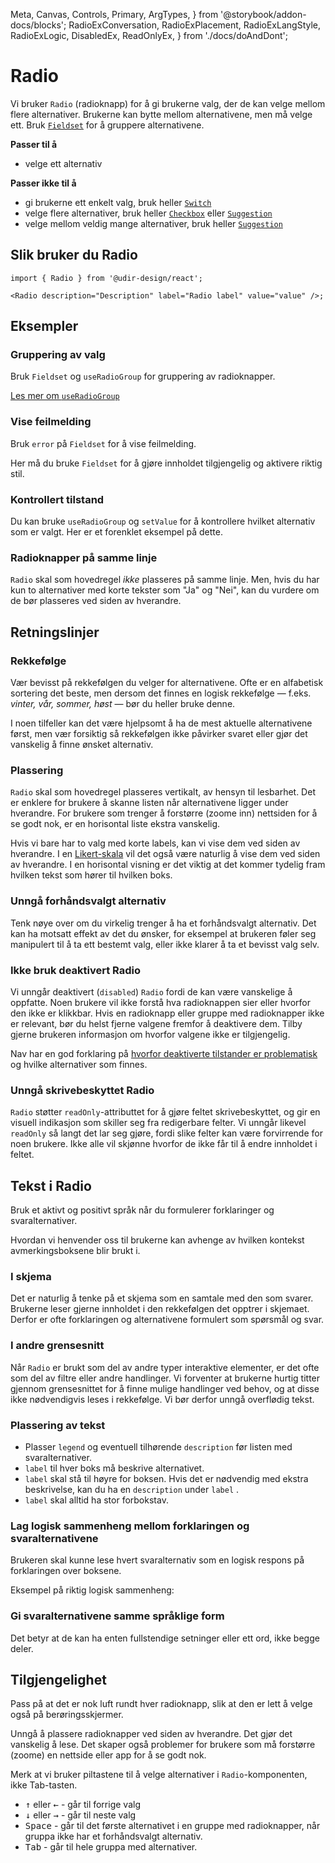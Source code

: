   Meta,
  Canvas,
  Controls,
  Primary,
  ArgTypes,
} from '@storybook/addon-docs/blocks';
  RadioExConversation,
  RadioExPlacement,
  RadioExLangStyle,
  RadioExLogic,
  DisabledEx,
  ReadOnlyEx,
} from './docs/doAndDont';

<Meta of={RadioStories} />

# Radio

Vi bruker `Radio` (radioknapp) for å gi brukerne valg, der de kan velge mellom flere alternativer. Brukerne kan bytte mellom alternativene, men må velge ett. Bruk [`Fieldset`](/docs/components-fieldset--docs) for å gruppere alternativene.

**Passer til å**

- velge ett alternativ

**Passer ikke til å**

- gi brukerne ett enkelt valg, bruk heller [`Switch`](/docs/components-switch--docs)
- velge flere alternativer, bruk heller [`Checkbox`](/docs/components-checkbox--docs) eller [`Suggestion`](/docs/components-suggestion--docs)
- velge mellom veldig mange alternativer, bruk heller [`Suggestion`](/docs/components-suggestion--docs)

## Slik bruker du Radio

<Primary />
<Controls />

```tsx
import { Radio } from '@udir-design/react';

<Radio description="Description" label="Radio label" value="value" />;
```

## Eksempler

### Gruppering av valg

Bruk `Fieldset` og `useRadioGroup` for gruppering av radioknapper.

<Canvas of={RadioStories.Group} />

[Les mer om `useRadioGroup`](/docs/utilities-useradiogroup--docs)

### Vise feilmelding

Bruk `error` på `Fieldset` for å vise feilmelding.

Her må du bruke `Fieldset` for å gjøre innholdet tilgjengelig og aktivere riktig stil.

<Canvas of={RadioStories.WithError} />

### Kontrollert tilstand

Du kan bruke `useRadioGroup` og `setValue` for å kontrollere hvilket alternativ som er valgt.
Her er et forenklet eksempel på dette.

<Canvas of={RadioStories.Controlled} />

### Radioknapper på samme linje

`Radio` skal som hovedregel _ikke_ plasseres på samme linje. Men, hvis du har kun to alternativer med korte tekster som "Ja" og "Nei", kan du vurdere om de bør plasseres ved siden av hverandre.

<Canvas of={RadioStories.Inline} />

## Retningslinjer

### Rekkefølge

Vær bevisst på rekkefølgen du velger for alternativene. Ofte er en alfabetisk sortering det beste,
men dersom det finnes en logisk rekkefølge — f.eks. _vinter, vår, sommer, høst_ — bør du
heller bruke denne.

I noen tilfeller kan det være hjelpsomt å ha de mest aktuelle alternativene først, men vær forsiktig
så rekkefølgen ikke påvirker svaret eller gjør det vanskelig å finne ønsket alternativ.

### Plassering

`Radio` skal som hovedregel plasseres vertikalt, av hensyn til lesbarhet. Det er enklere for brukere å skanne listen når alternativene ligger under hverandre. For brukere som trenger å forstørre (zoome inn) nettsiden for å se godt nok, er en horisontal liste ekstra vanskelig.

Hvis vi bare har to valg med korte labels, kan vi vise dem ved siden av hverandre. I en [Likert-skala](https://snl.no/Likert-skala) vil det også være naturlig å vise dem ved siden av hverandre. I en horisontal visning er det viktig at det kommer tydelig fram hvilken tekst som hører til hvilken boks.

<RadioExPlacement />

### Unngå forhåndsvalgt alternativ

Tenk nøye over om du virkelig trenger å ha et forhåndsvalgt alternativ. Det kan ha motsatt effekt av det du ønsker, for eksempel at brukeren føler seg manipulert til å ta ett bestemt valg, eller ikke klarer å ta et bevisst valg selv.

### Ikke bruk deaktivert Radio

Vi unngår deaktivert (`disabled`) `Radio` fordi de kan være vanskelige å oppfatte. Noen brukere vil ikke forstå hva radioknappen sier eller hvorfor den ikke er klikkbar. Hvis en radioknapp eller gruppe med radioknapper ikke er relevant, bør du helst fjerne valgene fremfor å deaktivere dem. Tilby gjerne brukeren informasjon om hvorfor valgene ikke er tilgjengelig.

Nav har en god forklaring på [hvorfor deaktiverte tilstander er problematisk](https://aksel.nav.no/god-praksis/artikler/deaktiverte-tilstander) og hvilke alternativer som finnes.

<DisabledEx />

### Unngå skrivebeskyttet Radio

`Radio` støtter `readOnly`-attributtet for å gjøre feltet skrivebeskyttet, og gir en visuell indikasjon
som skiller seg fra redigerbare felter. Vi unngår likevel `readOnly` så langt det lar seg gjøre, fordi
slike felter kan være forvirrende for noen brukere. Ikke alle vil skjønne hvorfor de ikke får til å
endre innholdet i feltet.

<ReadOnlyEx />

## Tekst i Radio

Bruk et aktivt og positivt språk når du formulerer forklaringer og svaralternativer.

Hvordan vi henvender oss til brukerne kan avhenge av hvilken kontekst avmerkingsboksene blir brukt i.

### I skjema

Det er naturlig å tenke på et skjema som en samtale med den som svarer. Brukerne leser gjerne innholdet i den
rekkefølgen det opptrer i skjemaet. Derfor er ofte forklaringen og alternativene formulert som spørsmål og svar.

<RadioExConversation />

### I andre grensesnitt

Når `Radio` er brukt som del av andre typer interaktive elementer, er det ofte som del av filtre eller andre handlinger. Vi forventer at brukerne hurtig titter gjennom grensesnittet for å finne mulige handlinger ved behov, og at disse ikke nødvendigvis leses i rekkefølge. Vi bør derfor unngå overflødig tekst.

### Plassering av tekst

- Plasser `legend` og eventuell tilhørende `description` før listen med svaralternativer.
- `label` til hver boks må beskrive alternativet.
- `label` skal stå til høyre for boksen. Hvis det er nødvendig med ekstra beskrivelse, kan du ha en `description` under `label` .
- `label` skal alltid ha stor forbokstav.

### Lag logisk sammenheng mellom forklaringen og svaralternativene

Brukeren skal kunne lese hvert svaralternativ som en logisk respons på forklaringen over boksene.

Eksempel på riktig logisk sammenheng:

<RadioExLogic />

### Gi svaralternativene samme språklige form

Det betyr at de kan ha enten fullstendige setninger eller ett ord, ikke begge deler.

<RadioExLangStyle />

## Tilgjengelighet

Pass på at det er nok luft rundt hver radioknapp, slik at den er lett å velge også på berøringsskjermer.

Unngå å plassere radioknapper ved siden av hverandre. Det gjør det vanskelig å lese. Det skaper også problemer for brukere som må forstørre (zoome) en nettside eller app for å se godt nok.

Merk at vi bruker piltastene til å velge alternativer i `Radio`-komponenten, ikke Tab-tasten.

- <kbd data-icon>↑</kbd> eller <kbd data-icon>←</kbd> - går til forrige valg
- <kbd data-icon>↓</kbd> eller <kbd data-icon>→</kbd> - går til neste valg
- <kbd>Space</kbd> - går til det første alternativet i en gruppe med
  radioknapper, når gruppa ikke har et forhåndsvalgt alternativ.
- <kbd>Tab</kbd> - går til hele gruppa med alternativer.
